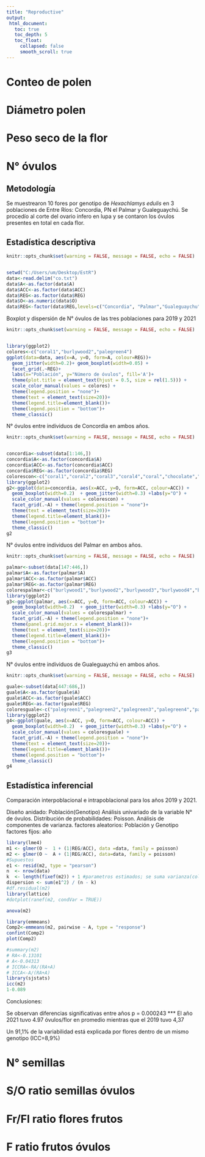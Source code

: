 ```yaml
---
title: "Reproductive"
output:
 html_document:
   toc: true
   toc_depth: 5
   toc_float:
     collapsed: false
     smooth_scroll: true
---
```


# Conteo de polen

# Diámetro polen

# Peso seco de la flor

# N° óvulos

## Metodología
Se muestrearon 10 fores por genotipo de *Hexachlamys edulis* en 3 poblaciones de Entre Ríos: Concordia, PN el Palmar y Gualeguaychú.
Se procedío al corte del ovario infero en lupa y se contaron los óvulos presentes en total en cada flor.

## Estadística descriptiva

```r
knitr::opts_chunk$set(warning = FALSE, message = FALSE, echo = FALSE)


setwd("C:/Users/um/Desktop/EstR")
data<-read.delim("co.txt")
data$A<-as.factor(data$A)
data$ACC<-as.factor(data$ACC)
data$REG<-as.factor(data$REG)
data$O<-as.numeric(data$O)
data$REG<-factor(data$REG,levels=c("Concordia", "Palmar","Gualeguaychu"))

```
Boxplot y dispersión de N° óvulos de las tres poblaciones para 2019 y 2021
```r
knitr::opts_chunk$set(warning = FALSE, message = FALSE, echo = FALSE)


library(ggplot2)
colores<-c("coral1","burlywood2","palegreen4")
ggplot(data=data, aes(x=A, y=O, form=A, colour=REG))+
  geom_jitter(width=0.2)+ geom_boxplot(width=0.05) +
  facet_grid(.~REG)+
  labs(x="Población", y="Número de óvulos", fill='A')+
  theme(plot.title = element_text(hjust = 0.5, size = rel(1.5))) +
  scale_color_manual(values = colores) +
  theme(legend.position = "none")+
  theme(text = element_text(size=20))+
  theme(legend.title=element_blank())+
  theme(legend.position = "bottom")+
  theme_classic()

```
N° óvulos entre individuos de Concordia en ambos años.
```r
knitr::opts_chunk$set(warning = FALSE, message = FALSE, echo = FALSE)


concordia<-subset(data[1:146,])
concordia$A<-as.factor(concordia$A)
concordia$ACC<-as.factor(concordia$ACC)
concordia$REG<-as.factor(concordia$REG)
colorescon<-c("coral1","coral2","coral3","coral4","coral","chocolate","chocolate4","chocolate3","chocolate2","tan3","chocolate1")
library(ggplot2)
g2<-ggplot(data=concordia, aes(x=ACC, y=O, form=ACC, colour=ACC)) +  
  geom_boxplot(width=0.2)  + geom_jitter(width=0.3) +labs(y="O") +
  scale_color_manual(values = colorescon) +
  facet_grid(.~A) + theme(legend.position = "none")+
  theme(text = element_text(size=20))+
  theme(legend.title=element_blank())+
  theme(legend.position = "bottom")+
  theme_classic()
g2
```
N° óvulos entre individuos del Palmar en ambos años.
```r
knitr::opts_chunk$set(warning = FALSE, message = FALSE, echo = FALSE)

palmar<-subset(data[147:446,])
palmar$A<-as.factor(palmar$A)
palmar$ACC<-as.factor(palmar$ACC)
palmar$REG<-as.factor(palmar$REG)
colorespalmar<-c("burlywood1","burlywood2","burlywood3","burlywood4","burlywood","khaki1","khaki4","khaki3","khaki2","tan3","tan","gold1","gold2","gold3","gold4")
library(ggplot2)
g3<-ggplot(palmar, aes(x=ACC, y=O, form=ACC, colour=ACC)) +  
  geom_boxplot(width=0.2)  + geom_jitter(width=0.3) +labs(y="O") +
  scale_color_manual(values = colorespalmar) +
  facet_grid(.~A) + theme(legend.position = "none")+
  theme(panel.grid.major.x = element_blank())+
  theme(text = element_text(size=20))+
  theme(legend.title=element_blank())+
  theme(legend.position = "bottom")+
  theme_classic()
g3
```
N° óvulos entre individuos de Gualeguaychú en ambos años.
```r
knitr::opts_chunk$set(warning = FALSE, message = FALSE, echo = FALSE)

guale<-subset(data[447:686,])
guale$A<-as.factor(guale$A)
guale$ACC<-as.factor(guale$ACC)
guale$REG<-as.factor(guale$REG)
coloresguale<-c("palegreen1","palegreen2","palegreen3","palegreen4","palegreen","aquamarine1","aquamarine4","aquamarine3","aquamarine2","aquamarine","springgreen3","springgreen2","springgreen1")
library(ggplot2)
g4<-ggplot(guale, aes(x=ACC, y=O, form=ACC, colour=ACC)) +  
  geom_boxplot(width=0.2)  + geom_jitter(width=0.3) +labs(y="O") +
  scale_color_manual(values = coloresguale) +
  facet_grid(.~A) + theme(legend.position = "none")+
  theme(text = element_text(size=20))+
  theme(legend.title=element_blank())+
  theme(legend.position = "bottom")+
  theme_classic()
g4
```

## Estadística inferencial

Comparación interpoblacional e intrapoblacional para los años 2019 y 2021.

Diseño anidado: Población(Genotipo)
Análisis univariado de la variable N° de óvulos.
Distribución de probabilidades: Poisson.
Análisis de componentes de varianza.
factores aleatorios: Población y Genotipo
factores fijos: año


```r
library(lme4)
m1 <- glmer(O ~  1 + (1|REG/ACC), data =data, family = poisson)
m2 <- glmer(O ~  A + (1|REG/ACC), data=data, family = poisson)
#Supuestos
e1 <- resid(m2, type = "pearson")
n  <- nrow(data)
k  <- length(fixef(m2)) + 1 #parametros estimados; se suma varianza(colmenas)
dispersion <- sum(e1^2) / (n - k)
#df.residual(m2)
library(lattice)
#dotplot(ranef(m2, condVar = TRUE))

anova(m2)

library(emmeans)
Comp2<-emmeans(m2, pairwise ~ A, type = "response") 
confint(Comp2)
plot(Comp2)

#summary(m2)
# RA<-0.13101
# A<-0.04313
# ICCRA<-RA/(RA+A)
# ICCA<-A/(RA+A)
library(sjstats)
icc(m2)
1-0.089
```

Conclusiones:

Se observan diferencias significativas entre años p = 0.000243 ***
El año 2021 tuvo 4.97 óvulos/flor en promedio mientras que el 2019 tuvo 4,37

Un 91,1% de la variabilidad está explicada por flores dentro de un mismo genotipo (ICC=8,9%)

# N° semillas

# **S/O** ratio semillas óvulos

# **Fr/Fl** ratio flores frutos

# **F** ratio frutos óvulos
